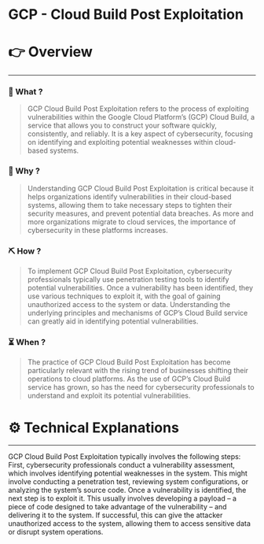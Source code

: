 # GCP - Cloud Build Post Exploitation


# 👉 Overview

---

### 👀 What ?

> GCP Cloud Build Post Exploitation refers to the process of exploiting vulnerabilities within the Google Cloud Platform’s (GCP) Cloud Build, a service that allows you to construct your software quickly, consistently, and reliably. It is a key aspect of cybersecurity, focusing on identifying and exploiting potential weaknesses within cloud-based systems.
> 

### 🧐 Why ?

> Understanding GCP Cloud Build Post Exploitation is critical because it helps organizations identify vulnerabilities in their cloud-based systems, allowing them to take necessary steps to tighten their security measures, and prevent potential data breaches. As more and more organizations migrate to cloud services, the importance of cybersecurity in these platforms increases.
> 

### ⛏️ How ?

> To implement GCP Cloud Build Post Exploitation, cybersecurity professionals typically use penetration testing tools to identify potential vulnerabilities. Once a vulnerability has been identified, they use various techniques to exploit it, with the goal of gaining unauthorized access to the system or data. Understanding the underlying principles and mechanisms of GCP’s Cloud Build service can greatly aid in identifying potential vulnerabilities.
> 

### ⏳ When ?

> The practice of GCP Cloud Build Post Exploitation has become particularly relevant with the rising trend of businesses shifting their operations to cloud platforms. As the use of GCP’s Cloud Build service has grown, so has the need for cybersecurity professionals to understand and exploit its potential vulnerabilities.
> 

# ⚙️ Technical Explanations

---

GCP Cloud Build Post Exploitation typically involves the following steps: First, cybersecurity professionals conduct a vulnerability assessment, which involves identifying potential weaknesses in the system. This might involve conducting a penetration test, reviewing system configurations, or analyzing the system’s source code. Once a vulnerability is identified, the next step is to exploit it. This usually involves developing a payload – a piece of code designed to take advantage of the vulnerability – and delivering it to the system. If successful, this can give the attacker unauthorized access to the system, allowing them to access sensitive data or disrupt system operations.
